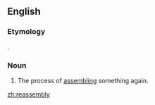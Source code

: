 ==English==

===Etymology===
{{prefix|re|assembly|lang=en}}.

===Noun===
{{en-noun|~|reassemblies}}

# The process of [[assemble|assembling]] something again.

[[zh:reassembly]]